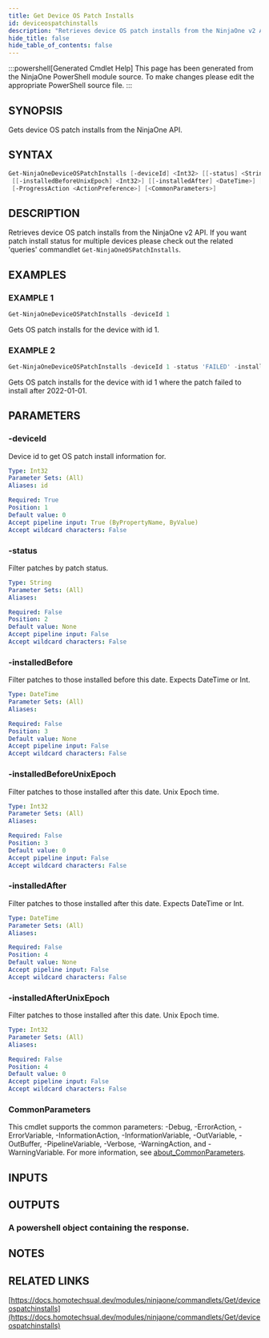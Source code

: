 ```yaml
---
title: Get Device OS Patch Installs
id: deviceospatchinstalls
description: "Retrieves device OS patch installs from the NinjaOne v2 API. If you want patch install status for multiple devices please check out the related 'queries' commandlet `Get-NinjaOneOSPatchInstalls`."
hide_title: false
hide_table_of_contents: false
---
```


:::powershell[Generated Cmdlet Help]
This page has been generated from the NinjaOne PowerShell module source. To make changes please edit the appropriate PowerShell source file.
:::

## SYNOPSIS

Gets device OS patch installs from the NinjaOne API.

## SYNTAX

```powershell
Get-NinjaOneDeviceOSPatchInstalls [-deviceId] <Int32> [[-status] <String>] [[-installedBefore] <DateTime>]
 [[-installedBeforeUnixEpoch] <Int32>] [[-installedAfter] <DateTime>] [[-installedAfterUnixEpoch] <Int32>]
 [-ProgressAction <ActionPreference>] [<CommonParameters>]
```

## DESCRIPTION

Retrieves device OS patch installs from the NinjaOne v2 API.
If you want patch install status for multiple devices please check out the related 'queries' commandlet `Get-NinjaOneOSPatchInstalls`.

## EXAMPLES

### EXAMPLE 1

```powershell
Get-NinjaOneDeviceOSPatchInstalls -deviceId 1
```

Gets OS patch installs for the device with id 1.

### EXAMPLE 2

```powershell
Get-NinjaOneDeviceOSPatchInstalls -deviceId 1 -status 'FAILED' -installedAfter (Get-Date 2022/01/01)
```

Gets OS patch installs for the device with id 1 where the patch failed to install after 2022-01-01.

## PARAMETERS

### -deviceId

Device id to get OS patch install information for.

```yaml
Type: Int32
Parameter Sets: (All)
Aliases: id

Required: True
Position: 1
Default value: 0
Accept pipeline input: True (ByPropertyName, ByValue)
Accept wildcard characters: False
```

### -status

Filter patches by patch status.

```yaml
Type: String
Parameter Sets: (All)
Aliases:

Required: False
Position: 2
Default value: None
Accept pipeline input: False
Accept wildcard characters: False
```

### -installedBefore

Filter patches to those installed before this date.
Expects DateTime or Int.

```yaml
Type: DateTime
Parameter Sets: (All)
Aliases:

Required: False
Position: 3
Default value: None
Accept pipeline input: False
Accept wildcard characters: False
```

### -installedBeforeUnixEpoch

Filter patches to those installed after this date.
Unix Epoch time.

```yaml
Type: Int32
Parameter Sets: (All)
Aliases:

Required: False
Position: 3
Default value: 0
Accept pipeline input: False
Accept wildcard characters: False
```

### -installedAfter

Filter patches to those installed after this date.
Expects DateTime or Int.

```yaml
Type: DateTime
Parameter Sets: (All)
Aliases:

Required: False
Position: 4
Default value: None
Accept pipeline input: False
Accept wildcard characters: False
```

### -installedAfterUnixEpoch

Filter patches to those installed after this date.
Unix Epoch time.

```yaml
Type: Int32
Parameter Sets: (All)
Aliases:

Required: False
Position: 4
Default value: 0
Accept pipeline input: False
Accept wildcard characters: False
```

### CommonParameters

This cmdlet supports the common parameters: -Debug, -ErrorAction, -ErrorVariable, -InformationAction, -InformationVariable, -OutVariable, -OutBuffer, -PipelineVariable, -Verbose, -WarningAction, and -WarningVariable. For more information, see [about_CommonParameters](http://go.microsoft.com/fwlink/?LinkID=113216).

## INPUTS


## OUTPUTS

### A powershell object containing the response.

## NOTES

## RELATED LINKS

[https://docs.homotechsual.dev/modules/ninjaone/commandlets/Get/deviceospatchinstalls](https://docs.homotechsual.dev/modules/ninjaone/commandlets/Get/deviceospatchinstalls)
